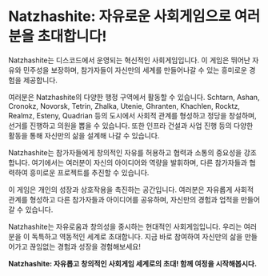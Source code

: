 # Natzhashite: 자유로운 사회게임으로 여러분을 초대합니다!

Natzhashite는 디스코드에서 운영되는 혁신적인 사회게임입니다. 이 게임은 뛰어난 자유와 민주성을 보장하며, 참가자들이 자신만의 세계를 만들어나갈 수 있는 흥미로운 경험을 제공합니다.

여러분은 Natzhashite의 다양한 행정 구역에서 활동할 수 있습니다. Schtarn, Ashan, Cronokz, Novorsk, Tetrin, Zhalka, Utenie, Ghranten, Khachlen, Rocktz, Realmz, Esteny, Quadrian 등의 도시에서 사회적 관계를 형성하고 정당을 창설하며, 선거를 진행하고 의원을 뽑을 수 있습니다. 또한 인프라 건설과 사업 진행 등의 다양한 활동을 통해 자신만의 삶을 설계해 나갈 수 있습니다.

Natzhashite는 참가자들에게 창의적인 자유를 허용하고 협력과 소통의 중요성을 강조합니다. 여기에서는 여러분이 자신의 아이디어와 역량을 발휘하며, 다른 참가자들과 협력하여 흥미로운 프로젝트를 추진할 수 있습니다.

이 게임은 개인의 성장과 상호작용을 촉진하는 공간입니다. 여러분은 자유롭게 사회적 관계를 형성하고 다른 참가자들과 아이디어를 공유하며, 자신만의 경험과 업적을 만들어갈 수 있습니다.

Natzhashite는 자유로움과 창의성을 중시하는 현대적인 사회게임입니다. 우리는 여러분을 이 독특하고 역동적인 세계로 초대합니다. 지금 바로 참여하여 자신만의 삶을 만들어가고 끊임없는 경험과 성장을 경험해보세요!

**Natzhashite: 자유롭고 창의적인 사회게임 세계로의 초대! 함께 여정을 시작해봅시다.**